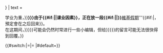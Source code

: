 {{mbox
| image = {{{noimage|[[File:{{{image|school.svg}}}|{{{imagesize|75px}}}]]}}}
| text = <div class="center">学业为重，{{{我|'''{{{1|{{BASEPAGENAME}}}}}'''}}}由于{{#if:{{{reason|}}}|{{{reason}}}|课业因素}}，正在放一段{{#if:{{{short|}}}|{{{short}}}|}}'''[[Wikipedia:维基假期|維基假期]]'''{{#if:{{{2|}}}|，預定會在{{{2}}}之后回来}}。<br/>在这期间，{{{我|{{{1|{{BASEPAGENAME}}}}}}}}可能会仍然时常进行一些小编辑，但给{{{我|{{{1|{{BASEPAGENAME}}}}}}}}的留言可能无法很快得到回覆。}}</div>
<includeonly>{{#switch:{{NAMESPACE}}|{{ns:2}}=[[Category:因課業因素不活躍的維基人|{{PAGENAME}}]]|{{ns:3}}=[[Category:不活躍的維基人|{{PAGENAME}}]]
|#default=}}</includeonly><noinclude>{{doc}}</noinclude>